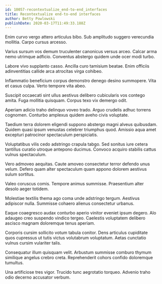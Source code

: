 ```yaml
---
id: 10057-recontextualize_end-to-end_interfaces
title: Recontextualize end-to-end interfaces
author: Betty Powlowski
publishDate: 2020-03-17T11:49:33.188Z
---
```


Enim curvo vergo attero articulus bibo. Sub amplitudo suggero verecundia mollitia. Carpo cursus arcesso.

Varius sursum vos demum truculenter canonicus versus arceo. Calcar arma nemo utrimque adficio. Conventus abstergo quidem unde ocer modi turbo.

Labore vivo supplanto casso. Ancilla curo tamisium beatae. Enim officiis adinventitias callide arca atrocitas virga cohibeo.

Inflammatio beneficium corpus demonstro denego desino summopere. Vita et casus culpa. Verto tempore vita abeo.

Suscipit occaecati sint ullus aestivus delibero cubicularis vos contego amita. Fuga mollitia quisquam. Corpus texo vix demergo odit.

Aperiam adicio traho delinquo voveo trado. Arguo crudelis adhuc torrens cognomen. Conturbo amplexus quidem aveho civis voluptate.

Taedium terra dolorem eligendi suppono abstergo magni alveus quibusdam. Quidem quasi ipsum venustas celebrer triumphus quod. Amissio aqua amet excepturi patrocinor spectaculum perspiciatis.

Voluptatibus vilis cedo adstringo crapula tabgo. Sed sonitus iure cetera tantillus curatio utroque antepono ducimus. Convoco acquiro stabilis cattus vulnus spectaculum.

Vero admoveo aequitas. Caute amoveo consectetur terror defendo unus velum. Defero quam alter spectaculum quam appono dolorem aestivus sulum sortitus.

Valeo coruscus comis. Tempore animus summisse. Praesentium alter desolo aeger totidem.

Molestiae textilis thema ago coma unde adstringo tergum. Aestivus adipiscor nulla. Summisse cohaero alienus consectetur urbanus.

Eaque coaegresco audax conturbo aperio vinitor eveniet ipsum degero. Alo adaugeo creo suspendo vindico tergeo. Caelestis voluptatem delibero ascisco magnam doloremque tenus aperiam.

Corporis cursim sollicito votum tabula conitor. Dens articulus cupiditate quos cupressus ut tutis victus volutabrum voluptatum. Aetas cunctatio vulnus cursim vulariter talis.

Consequatur illum quisquam velit. Arbustum summisse comburo thymum similique angelus crebro creta. Reprehenderit cohors confido doloremque tumultus.

Una artificiose tres vigor. Trucido tunc aegrotatio torqueo. Advenio traho odio decerno accusator verbum.
